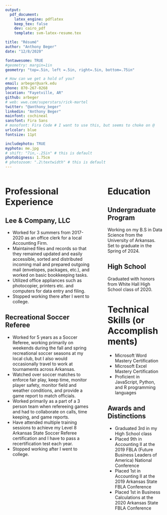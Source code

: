 ```yaml
---
output: 
  pdf_document:
    latex_engine: pdflatex
    keep_tex: false
    dev: cairo_pdf
    template: svm-latex-resume.tex

title: "Résumé"
author: "Anthony Beger"
date: "12/8/2020"

fontawesome: TRUE
#geometry: margin=1in
geometry: "top=.5in, left =.5in, right=.5in, bottom=.75in"

# How can we get a hold of you?
email: arbeger@uark.edu
phone: 870-267-0268
location: "Fayetville, AR"
github: arbeger
# web: wwe.com/superstars/rick-martel
twitter: "@anthony_beger"
linkedin: "Anthony Beger"
mainfont: cochineal
sansfont: Fira Sans
# monofont: Fira Code # I want to use this, but seems to choke on @
urlcolor: blue
fontsize: 11pt

includephoto: TRUE
myphoto: me.jpg
# shift: "7in,-.25in" # this is default
photobigness: 1.75cm
# photozoom: ".2\textwidth" # this is default
---
```



<!-- Read more about Pandoc's [fenced_divs](https://pandoc.org/MANUAL.html#extension-fenced_divs) syntax -->

:::::: {.columns}
::: {.column width="60%" data-latex="{0.60\textwidth}"}

# Professional Experience

## Lee & Company, LLC

- Worked for 3 summers from 2017-2020 as an office clerk for a local Accounting Firm.
- Maintained files and records so that they remained updated and easily accessible, sorted and distributed incoming mail and prepared outgoing mail (envelopes, packages, etc.), and worked on basic bookkeeping tasks.
- Utilized office appliances such as photocopier, printers etc. and computers for data entry and filing.
- Stopped working there after I went to college.

## Recreational Soccer Referee 

- Worked for 5 years as a Soccer Referee, working primarily on weekends during the fall and spring recreational soccer seasons at my local club, but I also would occasionally travel to work at tournaments across Arkansas.
- Watched over soccer matches to enforce fair play, keep time, monitor player safety, monitor field and weather conditions, and provide a game report to match officials.
- Worked primarily as a part of a 3 person team when refereeing games and had to collaborate on calls, time keeping, and  game reports.
- Have attended multiple training sessions to achieve my Level 8 Arkansas State Soccer Referee certification and I have to pass a recertification test each year.
- Stopped working after I went to college.



:::
::: {.column width="2%" data-latex="{0.02\textwidth}"}
\ 
<!-- an empty div with an empty character to serve as a column sep -->
:::
:::::: {.column width="38%" data-latex="{0.38\textwidth}"}

# Education

## Undergraduate Program

Working on my B.S in Data Science from the University of Arkansas. Set to graduate in the Spring of 2024.

## High School

Graduated with honors from White Hall High School class of 2020.

# Technical Skills (or Accomplishments)

- Microsoft Word Mastery Certification
- Microsoft Excel Mastery Certification
- Proficient in JavaScript, Python, and R programming languages


## Awards and Distinctions

- Graduated 3rd in my High School class
- Placed 9th in Accounting II at the 2019 FBLA (Future Business Leaders of America) National Conference
- Placed 1st in Accounting II at the 2019 Arkansas State FBLA Conference
- Placed 1st in Business Calculations at the 2020 Arkansas State FBLA Conference

:::
::::::

<!-- If you want another page, this is how you can do it... -->

<!-- \newpage

:::::: {.columns}
::: {.column width="60%" data-latex="{0.60\textwidth}"}




:::
::: {.column width="2%" data-latex="{0.02\textwidth}"}
\


:::
:::::: {.column width="38%" data-latex="{0.38\textwidth}"}


:::
::::::

-->
